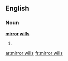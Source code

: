 ==English==

===Noun===
'''[[mirror]] [[will]]s'''

# {{plural of|mirror will}}

[[ar:mirror wills]]
[[fr:mirror wills]]
